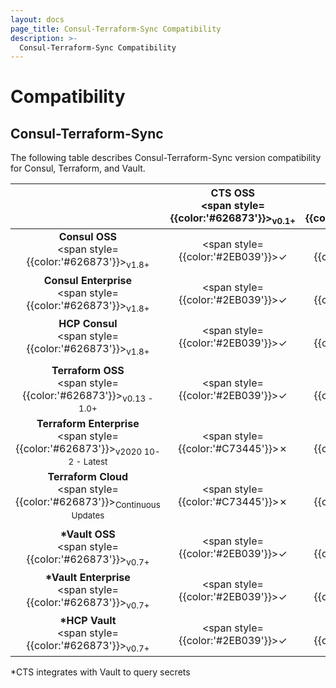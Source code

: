 ```yaml
---
layout: docs
page_title: Consul-Terraform-Sync Compatibility
description: >-
  Consul-Terraform-Sync Compatibility
---
```


# Compatibility

## Consul-Terraform-Sync

The following table describes Consul-Terraform-Sync version compatibility for Consul, Terraform, and Vault.

|                                                                                                    | **CTS OSS**<br/><span style={{color:'#626873'}}><sub>v0.1+</sub></span> | **CTS Enterprise**<br/><span style={{color:'#626873'}}><sub>v0.1+</sub></span> |
| :------------------------------------------------------------------------------------------------: | :---------------------------------------------------------------------: | :----------------------------------------------------------------------------: |
|             **Consul OSS**<br/><span style={{color:'#626873'}}><sub>v1.8+</sub></span>             |             <span style={{color:'#2EB039'}}>&check;</span>              |                 <span style={{color:'#2EB039'}}>&check;</span>                 |
|         **Consul Enterprise**<br/><span style={{color:'#626873'}}><sub>v1.8+</sub></span>          |             <span style={{color:'#2EB039'}}>&check;</span>              |                 <span style={{color:'#2EB039'}}>&check;</span>                 |
|             **HCP Consul**<br/><span style={{color:'#626873'}}><sub>v1.8+</sub></span>             |             <span style={{color:'#2EB039'}}>&check;</span>              |                 <span style={{color:'#2EB039'}}>&check;</span>                 |
|                                                                                                    |
|        **Terraform OSS**<br/><span style={{color:'#626873'}}><sub>v0.13 - 1.0+</sub></span>        |             <span style={{color:'#2EB039'}}>&check;</span>              |                 <span style={{color:'#2EB039'}}>&check;</span>                 |
| **Terraform Enterprise**<br/><span style={{color:'#626873'}}><sub>v2020 10-2 - Latest</sub></span> |             <span style={{color:'#C73445'}}>&cross;</span>              |                 <span style={{color:'#2EB039'}}>&check;</span>                 |
|    **Terraform Cloud**<br/><span style={{color:'#626873'}}><sub>Continuous Updates</sub></span>    |             <span style={{color:'#C73445'}}>&cross;</span>              |                 <span style={{color:'#2EB039'}}>&check;</span>                 |
|                                                                                                    |
|            **\*Vault OSS**<br/><span style={{color:'#626873'}}><sub>v0.7+</sub></span>             |             <span style={{color:'#2EB039'}}>&check;</span>              |                 <span style={{color:'#2EB039'}}>&check;</span>                 |
|         **\*Vault Enterprise**<br/><span style={{color:'#626873'}}><sub>v0.7+</sub></span>         |             <span style={{color:'#2EB039'}}>&check;</span>              |                 <span style={{color:'#2EB039'}}>&check;</span>                 |
|            **\*HCP Vault**<br/><span style={{color:'#626873'}}><sub>v0.7+</sub></span>             |             <span style={{color:'#2EB039'}}>&check;</span>              |                 <span style={{color:'#2EB039'}}>&check;</span>                 |

<p>
  <span style={{ color: '#626873' }}>
    *CTS integrates with Vault to query secrets
  </span>
</p>
